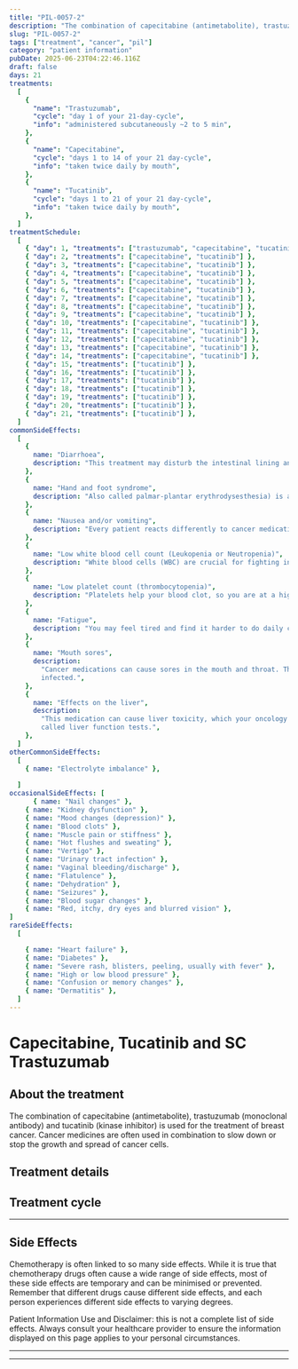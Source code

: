 ```yaml
---
title: "PIL-0057-2"
description: "The combination of capecitabine (antimetabolite), trastuzumab (monoclonal antibody) and tucatinib (kinase inhibitor) is used for the treatment of breast cancer. Cancer medicines are often used in combination to slow down or stop the growth and spread of cancer cells."
slug: "PIL-0057-2"
tags: ["treatment", "cancer", "pil"]
category: "patient information"
pubDate: 2025-06-23T04:22:46.116Z
draft: false
days: 21
treatments:
  [
    {
      "name": "Trastuzumab",
      "cycle": "day 1 of your 21-day-cycle",
      "info": "administered subcutaneously ~2 to 5 min",
    },
    {
      "name": "Capecitabine",
      "cycle": "days 1 to 14 of your 21 day-cycle",
      "info": "taken twice daily by mouth",
    },
    {
      "name": "Tucatinib",
      "cycle": "days 1 to 21 of your 21 day-cycle",
      "info": "taken twice daily by mouth",
    },
  ]
treatmentSchedule:
  [
    { "day": 1, "treatments": ["trastuzumab", "capecitabine", "tucatinib"] },
    { "day": 2, "treatments": ["capecitabine", "tucatinib"] },
    { "day": 3, "treatments": ["capecitabine", "tucatinib"] },
    { "day": 4, "treatments": ["capecitabine", "tucatinib"] },
    { "day": 5, "treatments": ["capecitabine", "tucatinib"] },
    { "day": 6, "treatments": ["capecitabine", "tucatinib"] },
    { "day": 7, "treatments": ["capecitabine", "tucatinib"] },
    { "day": 8, "treatments": ["capecitabine", "tucatinib"] },
    { "day": 9, "treatments": ["capecitabine", "tucatinib"] },
    { "day": 10, "treatments": ["capecitabine", "tucatinib"] },
    { "day": 11, "treatments": ["capecitabine", "tucatinib"] },
    { "day": 12, "treatments": ["capecitabine", "tucatinib"] },
    { "day": 13, "treatments": ["capecitabine", "tucatinib"] },
    { "day": 14, "treatments": ["capecitabine", "tucatinib"] },
    { "day": 15, "treatments": ["tucatinib"] },
    { "day": 16, "treatments": ["tucatinib"] },
    { "day": 17, "treatments": ["tucatinib"] },
    { "day": 18, "treatments": ["tucatinib"] },
    { "day": 19, "treatments": ["tucatinib"] },
    { "day": 20, "treatments": ["tucatinib"] },
    { "day": 21, "treatments": ["tucatinib"] },
  ]
commonSideEffects:
  [
    {
      name: "Diarrhoea",
      description: "This treatment may disturb the intestinal lining and cause loose, watery, and more frequent stools than usual. Certain medications have a higher chance of causing diarrhoea.",
    },
    {
      name: "Hand and foot syndrome",
      description: "Also called palmar-plantar erythrodysesthesia) is a side effect of some chemotherapy drugs that can cause redness, swelling and blistering on the palms of the hands and soles of the feet.",
    },
    {
      name: "Nausea and/or vomiting",
      description: "Every patient reacts differently to cancer medication. Many people feel nauseous, and some also experience vomiting. Nausea and vomiting can be managed or reduced with medication.",
    },
    {
      name: "Low white blood cell count (Leukopenia or Neutropenia)",
      description: "White blood cells (WBC) are crucial for fighting infection. While receiving treatment, your WBC count can drop, putting you at a higher risk of disease.",
    },
    {
      name: "Low platelet count (thrombocytopenia)",
      description: "Platelets help your blood clot, so you are at a higher risk of bleeding when your platelet count decreases. Let your oncology care team know if you have any excess bruising or bleeding, including nose bleeds, sore gums or blood in your urine or stool.",
    },
    {
      name: "Fatigue",
      description: "You may feel tired and find it harder to do daily chores/activities that you usually do or want to do. It may be physical, emotional and mental exhaustion.",
    },
    {
      name: "Mouth sores",
      description:
        "Cancer medications can cause sores in the mouth and throat. These sores are painful and may become
        infected.",
    },
    {
      name: "Effects on the liver",
      description:
        "This medication can cause liver toxicity, which your oncology care team may monitor with blood tests
        called liver function tests.",
    },
  ]
otherCommonSideEffects:
  [
    { name: "Electrolyte imbalance" },
 
  ]
occasionalSideEffects: [
      { name: "Nail changes" },
    { name: "Kidney dysfunction" },
    { name: "Mood changes (depression)" },
    { name: "Blood clots" },
    { name: "Muscle pain or stiffness" },
    { name: "Hot flushes and sweating" },
    { name: "Vertigo" },
    { name: "Urinary tract infection" },
    { name: "Vaginal bleeding/discharge" },
    { name: "Flatulence" },
    { name: "Dehydration" },
    { name: "Seizures" },
    { name: "Blood sugar changes" },
    { name: "Red, itchy, dry eyes and blurred vision" },
]
rareSideEffects:
  [

    { name: "Heart failure" },
    { name: "Diabetes" },
    { name: "Severe rash, blisters, peeling, usually with fever" },
    { name: "High or low blood pressure" },
    { name: "Confusion or memory changes" },
    { name: "Dermatitis" },
  ]
---
```



# Capecitabine, Tucatinib and SC Trastuzumab

## About the treatment

The combination of capecitabine (antimetabolite), trastuzumab (monoclonal antibody) and tucatinib (kinase inhibitor) is used for the treatment of breast cancer. Cancer medicines are often used in combination to slow down or stop the growth and spread of cancer cells.

## Treatment details

<LegendGrid treatments={treatments} />

## Treatment cycle

<TreatmentCycleGrid treatmentSchedule={treatmentSchedule} />

<hr class="py-0 border-t-[0.5px] border-gray-500" />

## Side Effects

Chemotherapy is often linked to so many side effects. While it is true that chemotherapy drugs often cause a wide range of side effects, most of these side effects are temporary and can be minimised or prevented. Remember that different drugs cause different side effects, and each person experiences different side effects to varying degrees.

<CommonSideEffects commonSideEffects={commonSideEffects} />
<OtherCommonSideEffects otherCommonSideEffects={otherCommonSideEffects} />
<OccasionalSideEffects occasionalSideEffects={occasionalSideEffects} />
<RareSideEffects rareSideEffects={rareSideEffects} />
<p>
  <span class="font-bold">Patient Information Use and Disclaimer:</span> this is
  not a complete list of side effects. Always consult your healthcare provider
  to ensure the information displayed on this page applies to your personal
  circumstances.
</p>
<hr class="py-0 border-t-[0.5px] border-gray-500" />

<SafeHandlingAccordion />
<GeneralPrecautionsAccordion />
<LifestyleSafetyAccordion />

<hr class="py-0 border-t-[0.5px] border-gray-500" />

<HealthcareTeamContact />
